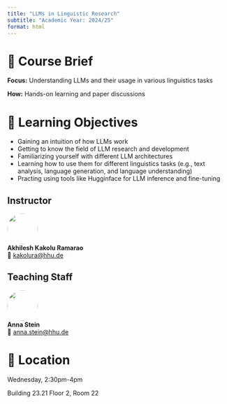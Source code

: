 ```yaml
---
title: "LLMs in Linguistic Research"
subtitle: "Academic Year: 2024/25"
format: html
---
```

<!--
::: {.callout-important collapse=false}
## 📢 Important

(12/03/2024)

 - [🗓️ Week 01 lecture material](/2024/weeks/week01/page.qmd) is now available! 

:::
-->


# 📑 Course Brief

**Focus:** Understanding LLMs and their usage in various linguistics tasks

**How:** Hands-on learning and paper discussions

# 🎯 Learning Objectives

- Gaining an intuition of how LLMs work
- Getting to know the field of LLM research and development
- Familiarizing yourself with different LLM architectures
- Learning how to use them for different linguistics tasks (e.g., text analysis, language generation, and language understanding)
- Practing using tools like Hugginface for LLM inference and fine-tuning

::: {.panel-tabset}
## Instructor

![](/figures/people/small_akhilesh.jpg){fig-align="left" fig-alt="Photo of the lecturer Akhilesh" style="object-fit: cover;width:5em;height:5em;border-radius: 50%;"}  
**Akhilesh Kakolu Ramarao** <br/>
📧 [kakolura@hhu.de](mailto:kakolura@hhu.de)

## Teaching Staff

![](/figures/people/anna.jpg){fig-align="left" fig-alt="Photo of the TA Anna Stein" style="object-fit: cover;width:5em;height:5em;border-radius: 50%;"}  
**Anna Stein** <br/>
📧 [anna.stein@hhu.de](mailto:anna.stein@hhu.de)

:::

# 📍 Location

Wednesday, 2:30pm-4pm

Building 23.21 Floor 2, Room 22